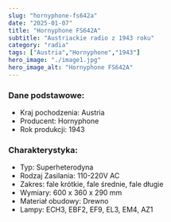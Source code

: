 ```yaml
---
slug: "hornyphone-fs642a"
date: "2025-01-07"
title: "Hornyphone FS642A"
subtitle: "Austriackie radio z 1943 roku"
category: "radia"
tags: ["Austria","Hornyphone","1943"]
hero_image: "./image1.jpg"
hero_image_alt: "Hornyphone FS642A"
---
```


### Dane podstawowe:

- Kraj pochodzenia: Austria
- Producent: Hornyphone
- Rok produkcji: 1943

### Charakterystyka:

- Typ: Superheterodyna
- Rodzaj Zasilania: 110-220V AC
- Zakres: fale krótkie, fale średnie, fale długie
- Wymiary: 600 x 360 x 290 mm
- Materiał obudowy: Drewno
- Lampy: ECH3, EBF2, EF9, EL3, EM4, AZ1
